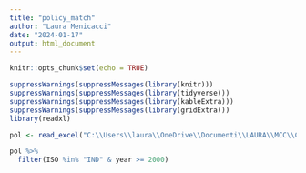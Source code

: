 ```yaml
---
title: "policy_match"
author: "Laura Menicacci"
date: "2024-01-17"
output: html_document
---
```


```r
knitr::opts_chunk$set(echo = TRUE)

suppressWarnings(suppressMessages(library(knitr)))
suppressWarnings(suppressMessages(library(tidyverse)))
suppressWarnings(suppressMessages(library(kableExtra)))
suppressWarnings(suppressMessages(library(gridExtra)))
library(readxl)

pol <- read_excel("C:\\Users\\laura\\OneDrive\\Documenti\\LAURA\\MCC\\CAPMF_Comp_Sub_10022023.xlsx")

pol %>% 
  filter(ISO %in% "IND" & year >= 2000)
```

